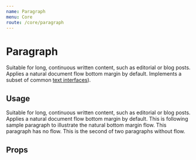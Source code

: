 ```yaml
---
name: Paragraph
menu: Core
route: /core/paragraph
---
```



# Paragraph

<div className="mb-8 max-w-lg">
  Suitable for long, continuous written content, such as editorial or blog
  posts. Applies a natural document flow bottom margin by default. Implements a
  subset of common <a href="/constants/text">text interfaces</a>).
</div>

## Usage

<Playground>
  <div className="max-w-lg">
    <InterfaceHeader section flow title="Comfortable, contrast AAA" />
    <Paragraph contrast="AAA">
      Suitable for long, continuous written content, such as editorial or blog
      posts. Applies a natural document flow bottom margin by default.
    </Paragraph>
    <Paragraph contrast="AAA">
      This is following sample paragraph to illustrate the natural bottom margin
      flow.
    </Paragraph>
    <Paragraph contrast="AAA" flow={false}>
      This paragraph has no flow.
    </Paragraph>
    <Paragraph contrast="AAA" flow={false}>
      This is the second of two paragraphs without flow.
    </Paragraph>
  </div>
</Playground>

## Props

<Props of={Paragraph} />
